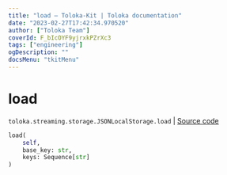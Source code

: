 ```yaml
---
title: "load — Toloka-Kit | Toloka documentation"
date: "2023-02-27T17:42:34.970520"
author: ["Toloka Team"]
coverId: F_bIcOYF9yjrxkPZrXc3
tags: ["engineering"]
ogDescription: ""
docsMenu: "tkitMenu"
---
```


# load
`toloka.streaming.storage.JSONLocalStorage.load` | [Source code](https://github.com/Toloka/toloka-kit/blob/v1.1.4/src/streaming/storage.py#L114)

```python
load(
    self,
    base_key: str,
    keys: Sequence[str]
)
```